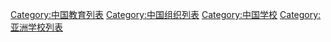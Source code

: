 [[Category:中国教育列表|Category:中国教育列表]]
[[Category:中国组织列表|Category:中国组织列表]]
[[Category:中国学校|Category:中国学校]]
[[Category:亚洲学校列表|Category:亚洲学校列表]]
